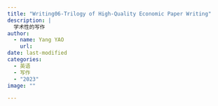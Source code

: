 ```yaml
---
title: "Writing06-Trilogy of High-Quality Economic Paper Writing"
description: |
  学术性的写作
author:
  - name: Yang YAO
    url: 
date: last-modified
categories:
  - 英语
  - 写作
  - "2023"
image: ""

---
```


